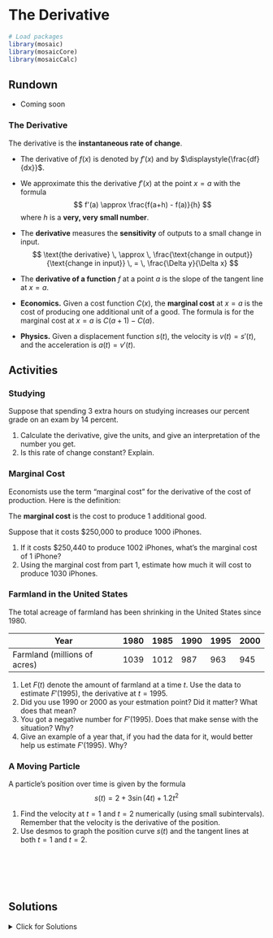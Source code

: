 # The Derivative

```r
# Load packages
library(mosaic)
library(mosaicCore)
library(mosaicCalc)
```

## Rundown

::: {.callout-note title="Learning goals"}
-   Coming soon
:::

### The Derivative

The derivative is the **instantaneous rate of change**.

-   The derivative of $f(x)$ is denoted by $f'(x)$ and by $\displaystyle{\frac{df}{dx}}$.

-   We approximate this the derivative $f'(x)$ at the point $x=a$ with the formula $$
     f'(a)  \approx \frac{f(a+h) - f(a)}{h} 
    $$ where $h$ is a **very, very small number**.

-   The **derivative** measures the **sensitivity** of outputs to a small change in input. $$
    \text{the derivative} \, \approx \, \frac{\text{change in output}}{\text{change in input}} \, = \, \frac{\Delta y}{\Delta x}
    $$

-   The **derivative of a function** $f$ at a point $a$ is the slope of the tangent line at $x=a$.

-   **Economics.** Given a cost function $C(x)$, the **marginal cost** at $x=a$ is the cost of producing one additional unit of a good. The formula is for the marginal cost at $x=a$ is $C(a+1)-C(a)$.

-   **Physics.** Given a displacement function $s(t)$, the velocity is $v(t) = s'(t)$, and the acceleration is $a(t)=v'(t)$.

```{=html}
<!-- 
We have two notations for the derivative of $f(x)$ at $x=c$:
$$
f'(c) \qquad \mbox{and} \qquad \frac{df}{dx}(c)
$$
-->
```

## Activities

### Studying

Suppose that spending 3 extra hours on studying increases our percent grade on an exam by 14 percent.

1.  Calculate the derivative, give the units, and give an interpretation of the number you get.
2.  Is this rate of change constant? Explain.

### Marginal Cost

Economists use the term "marginal cost" for the derivative of the cost of production. Here is the definition:

\bigskip

The **marginal cost** is the cost to produce 1 additional good.

\bigskip

Suppose that it costs \$250,000 to produce 1000 iPhones.

1.  If it costs \$250,440 to produce 1002 iPhones, what's the marginal cost of 1 iPhone?
2.  Using the marginal cost from part 1, estimate how much it will cost to produce 1030 iPhones.

### Farmland in the United States

The total acreage of farmland has been shrinking in the United States since 1980.

| Year                         | 1980 | 1985 | 1990 | 1995 | 2000 |
|------------------------------|------|------|------|------|------|
| Farmland (millions of acres) | 1039 | 1012 | 987  | 963  | 945  |

1.  Let $F(t)$ denote the amount of farmland at a time $t$. Use the data to estimate $F'(1995)$, the derivative at $t=1995$.
2.  Did you use 1990 or 2000 as your estmation point? Did it matter? What does that mean?
3.  You got a negative number for $F'(1995)$. Does that make sense with the situation? Why?
4.  Give an example of a year that, if you had the data for it, would better help us estimate $F'(1995)$. Why?

### A Moving Particle

A particle's position over time is given by the formula $$
s(t)=2+3\sin(4t)+1.2t^2
$$

1.  Find the velocity at $t=1$ and $t=2$ numerically (using small subintervals). Remember that the velocity is the derivative of the position.
2.  Use desmos to graph the position curve $s(t)$ and the tangent lines at both $t=1$ and $t=2$.

\
\
\
\

## Solutions

<details>

<summary>Click for Solutions</summary>

### Studying

Suppose that spending 3 extra hours on studying increases our percent grade on an exam by 14 percent.

1.  The derivative is $\frac{14}{3} = 4.67$ percent per hour. The interpretation: for every hour that you spend studying, your grade increases by $4.67\%$.
2.  This rate of change is not constant. After studying for a while, you reach "burn out", or perhaps you run out of new material to master. In addition, your grade tops out at 100%, so we cannot increase forever.

### Marginal Cost

1.  The marginal cost is $$ 
    \frac{250,440 - 250,000}{102-100}=\frac{440}{2} =220 \mbox{ dollars per phone}
    $$

2.  I estimate that the cost of making 1030 phones is $$
    250,000 + 200 \cdot 30 = 256,600.
    $$

### Farmland in the United States

1.  When estimating the derivative, we need to "stay local" in order to get the most reliable estimate. There are three equally good choices here: $$
    \begin{array}{rcl}
    f'(1995) &\approx& \frac{f(2000)-f(1995)}{2000-1995}=\frac{945-963}{5} = - \frac{18}{5} = -3.6 \\
    f'(1995) &\approx& \frac{f(1995)-f(1990)}{1995-1990}=\frac{963-987}{5} = - \frac{24}{5} = -4.8 \\
    f'(1995) &\approx& \frac{f(2000)-f(1990)}{2000-1990}=\frac{945-987}{10} = - \frac{42}{10} = -4.2 \\
    \end{array}
    $$

2.  Any of the three estimates are good answers. Since we are estimating there isn't a "right answer." All three stay close to 1995, so each one is good.

3.  We got a negative number because the acreage is decreasing.

4.  If we had the data for 1994 or 1996, using these values would give us a better estimate. Using smaller and smaller intervals will give us a more accurate estimation. (But we cannot tell up front how "small" we need to be to get the accurracy we desire.)

### A Moving Particle

1.  Using desmos, we know that $$
    s'(1) \approx \frac{s(1+h)-s(1)}{h} \approx -5.44
    $$ when $0 < h < 0.00001$. Similarly, we have $$
    s'(1) \approx \frac{s(2+h)-s(2)}{h} \approx 5.03
    $$ when $0 < h < 0.00001$.

2.  Here are the commands to plot the curve and the two tangent lines.

$$
\begin{array}{l}
s\left(t\right)=2+3\sin(4t)+1.2t^{2} \\
\\
y = -5.44(t-1) + s(1) \\
\\
y = 5.03(t-2) + s(2) \\
\end{array}
$$

</details>
